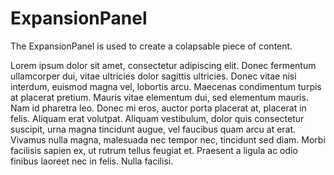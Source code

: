 
<Meta title="Components/ExpansionPanel" component={ExpansionPanel} />

# ExpansionPanel

The ExpansionPanel is used to create a colapsable piece of content.

<Canvas>
	<Story name="ExpansionPanel">
		<ExpansionPanel title="Title for panel">
			<p>
				Lorem ipsum dolor sit amet, consectetur adipiscing elit. Donec fermentum
				ullamcorper dui, vitae ultricies dolor sagittis ultricies. Donec vitae
				nisi interdum, euismod magna vel, lobortis arcu. Maecenas condimentum
				turpis at placerat pretium. Mauris vitae elementum dui, sed elementum
				mauris. Nam id pharetra leo. Donec mi eros, auctor porta placerat at,
				placerat in felis. Aliquam erat volutpat. Aliquam vestibulum, dolor quis
				consectetur suscipit, urna magna tincidunt augue, vel faucibus quam arcu
				at erat. Vivamus nulla magna, malesuada nec tempor nec, tincidunt sed
				diam. Morbi facilisis sapien ex, ut rutrum tellus feugiat et. Praesent a
				ligula ac odio finibus laoreet nec in felis. Nulla facilisi.
			</p>
		</ExpansionPanel>
	</Story>
</Canvas>
